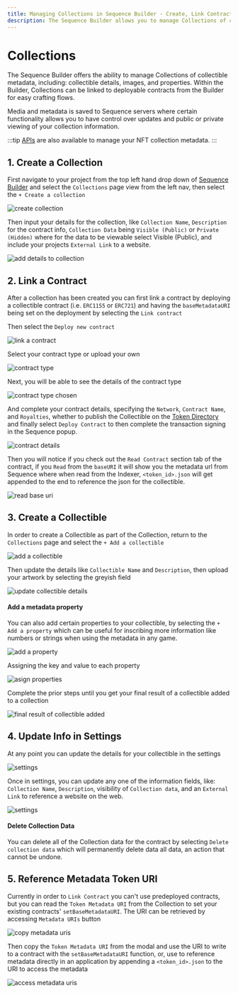 ```yaml
---
title: Managing Collections in Sequence Builder - Create, Link Contracts, Add Collectibles, and Update Settings
description: The Sequence Builder allows you to manage Collections of collectible metadata, including details, images, and properties. You can link Collections to deployable contracts for easy crafting flows. Control updates and public/private viewing of collection info on Sequence servers.
---
```


# Collections

The Sequence Builder offers the ability to manage Collections of collectible metadata, including: collectible details, images, and properties. Within the Builder, Collections can be linked to deployable contracts from the Builder for easy crafting flows.

Media and metadata is saved to Sequence servers where certain functionality allows you to have control over updates and public or private viewing of your collection information.

:::tip
[APIs](/api/metadata/overview) are also available to manage your NFT collection metadata.
:::

## 1. Create a Collection

First navigate to your project from the top left hand drop down of [Sequence Builder](https://sequence.build) and select the `Collections` page view from the left nav, then select the `+ Create a collection`

![create collection](/img/collections/collections_create_collection.png)

Then input your details for the collection, like `Collection Name`, `Description` for the contract info, `Collection Data` being `Visible (Public)` or `Private (Hidden)` where for the data to be viewable select Visible (Public), and include your projects `External Link` to a website.

![add details to collection](/img/collections/collections_create_collection_input_details.png)

## 2. Link a Contract

After a collection has been created you can first link a contract by deploying a collectible contract (i.e. `ERC1155` or `ERC721`) and having the `baseMetadataURI` being set on the deployment by selecting the `Link contract`

Then select the `Deploy new contract`

![link a contract](/img/collections/collections_collections_link_contract.png)

Select your contract type or upload your own 

![contract type](/img/collections/collections_link_contract_choose_contract_type.png)

Next, you will be able to see the details of the contract type

![contract type chosen](/img/collections/collections_link_contract_confirm_contract.png)

And complete your contract details, specifying the `Network`, `Contract Name`, and `Royalties`, whether to publish the Collectible on the [Token Directory](/api/indexer/metadata-tips#metadata-tips--notes-on-spam) and finally select `Deploy Contract` to then complete the transaction signing in the Sequence popup.

![contract details](/img/collections/collections_deploy_contract.png)

Then you will notice if you check out the `Read Contract` section tab of the contract, if you `Read` from the `baseURI` it will show you the metadata url from Sequence where when read from the Indexer, `<token_id>.json` will get appended to the end to reference the json for the collectible.

![read base uri](/img/collections/collection_read_base_uri.png)

## 3. Create a Collectible

In order to create a Collectible as part of the Collection, return to the `Collections` page and select the `+ Add a collectible`

![add a collectible](/img/collections/collections_add_a_collectible.png)

Then update the details like `Collectible Name` and `Description`, then upload your artwork by selecting the greyish field 

![update collectible details](/img/collections/collections_update_art_and_details.png)

#### Add a metadata property

You can also add certain properties to your collectible, by selecting the `+ Add a property` which can be useful for inscribing more information like numbers or strings when using the metadata in any game.

![add a property](/img/collections/collection_add_property.png)

Assigning the key and value to each property

![asign properties](/img/collections/collection_assign_properties.png)

Complete the prior steps until you get your final result of a collectible added to a collection

![final result of collectible added](/img/collections/collections_final_result_of_collectible.png)

## 4. Update Info in Settings

At any point you can update the details for your collectible in the settings

![settings](/img/collections/collections_access_settings.png)

Once in settings, you can update any one of the information fields, like: `Collection Name`, `Description`, visibility of `Collection data`, and an `External Link` to reference a website on the web.

![settings](/img/collections/collections_update_info.png)

#### Delete Collection Data

You can delete all of the Collection data for the contract by selecting `Delete collection data` which will permanently delete data all data, an action that cannot be undone.

## 5. Reference Metadata Token URI

Currently in order to `Link Contract` you can't use predeployed contracts, but you can read the `Token Metadata URI` from the Collection to set your existing contracts' `setBaseMetadataURI`. The URI can be retrieved by accessing `Metadata URIs` button

![copy metadata uris](/img/collections/collections_metadata_uris.png)

Then copy the `Token Metadata URI` from the modal and use the URI to write to a contract with the `setBaseMetadataURI` function, or, use to reference metadata directly in an application by appending a `<token_id>.json` to the URI to access the metadata

![access metadata uris](/img/collections/collections_token_metadata_uri.png)
